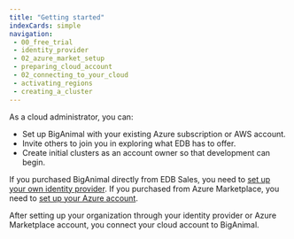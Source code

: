 ```yaml
---
title: "Getting started"
indexCards: simple
navigation:
 - 00_free_trial
 - identity_provider
 - 02_azure_market_setup
 - preparing_cloud_account
 - 02_connecting_to_your_cloud
 - activating_regions
 - creating_a_cluster
---
```


As a cloud administrator, you can:
-  Set up BigAnimal with your existing Azure subscription or AWS account.
-  Invite others to join you in exploring what EDB has to offer.
-  Create initial clusters as an account owner so that development can begin. 

<!-- Alternatively, you can use [BigAnimal's Terraform provider](../using_cluster/terraform_provider) to incorporate BigAnimal into your existing cloud infrastructure workflows.  -->

If you purchased BigAnimal directly from EDB Sales, you need to [set up your own identity provider](/biganimal/release/getting_started/identity_provider). If you purchased from Azure Marketplace, you need to [set up your Azure account](/biganimal/release/getting_started/02_azure_market_setup). 

After setting up your organization through your identity provider or Azure Marketplace account, you connect your cloud account to BigAnimal.